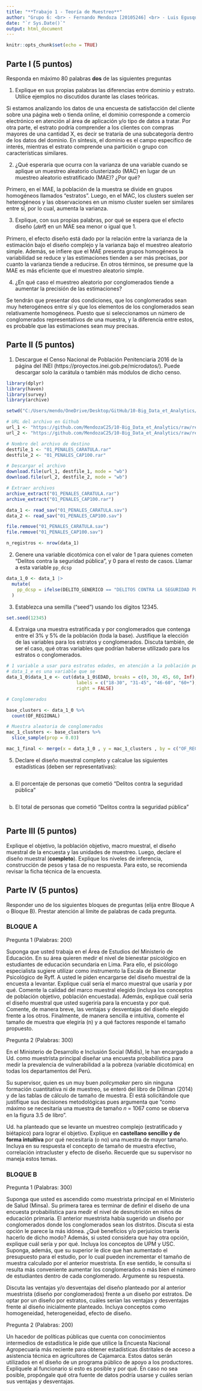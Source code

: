 ```yaml
---
title: "**Trabajo 1 - Teoría de Muestreo**"
author: "Grupo 6: <br> - Fernando Mendoza [20105246] <br> - Luis Egusquiza [20193469] <br> - Pamela Salazar [20181281]  <br> - Julian Zavala [F1032805]"
date: "`r Sys.Date()`"
output: html_document
---
```


```r
knitr::opts_chunk$set(echo = TRUE)
```

## **Parte I (5 puntos)**

Responda en máximo 80 palabras **dos** de las siguientes preguntas

1. Explique en sus propias palabras las diferencias entre dominio y estrato. Utilice ejemplos no discutidos durante las clases teóricas.

Si estamos analizando los datos de una encuesta de satisfacción del cliente sobre una página web o tienda online, el dominio corresponde a comercio electrónico en atención al área de aplicación y/o tipo de datos a tratar. Por otra parte, el estrato podría comprender a los clientes con compras mayores de una cantidad X, es decir se trataría de una subcategoría dentro de los datos del dominio.
En síntesis, el dominio es el campo específico de interés, mientras el estrato comprende una partición o grupo con características similares.


2. ¿Qué esperaría que ocurra con la varianza de una variable cuando se aplique un muestreo aleatorio clusterizado (MAC) en lugar de un muestreo aleatorio estratificado (MAE)? ¿Por qué?

Primero, en el MAE, la población de la muestra se divide en grupos homogéneos llamados "estratos".
Luego, en el MAC, los clusters suelen ser heterogéneos y las observaciones en un mismo cluster suelen ser similares entre sí, por lo cual, aumenta la varianza.

3. Explique, con sus propias palabras, por qué se espera que el efecto diseño (*𝑑𝑒𝑓𝑓*) en un MAE sea menor o igual que 1.

Primero, el efecto diseño está dado por la relación entre la varianza de la estimación bajo el diseño complejo y la varianza bajo el muestreo aleatorio simple. Además, se infiere que el MAE presenta grupos homogéneos la variabilidad se reduce y las estimaciones tienden a ser más precisas, por cuanto la varianza tiende a reducirse. En otros términos, se presume que la MAE es más eficiente que el muestreo aleatorio simple.

4. ¿En qué caso el muestreo aleatorio por conglomerados tiende a aumentar la precisión de las estimaciones?

Se tendrán que presentar dos condiciones, que los conglomerados sean muy heterogéneos entre sí y que los elementos de los conglomerados sean relativamente homogéneos. Puesto que si seleccionamos un número de conglomerados representativos de una muestra, y la diferencia entre estos, es probable que las estimaciones sean muy precisas.

## **Parte II (5 puntos)**

1. Descargue el Censo Nacional de Población Penitenciaria 2016 de la página del INEI (https://proyectos.inei.gob.pe/microdatos/). Puede descargar solo la carátula o también más módulos de dicho censo.

```r
library(dplyr)
library(haven)
library(survey)
library(archive)

setwd("C:/Users/mendo/OneDrive/Desktop/GitHub/10-Big_Data_et_Analytics/PC_2")

# URL del archivo en Github
url_1 <- "https://github.com/MendozaC25/10-Big_Data_et_Analytics/raw/refs/heads/main/PC_2/01_PENALES_CARATULA.rar"
url_2 <- "https://github.com/MendozaC25/10-Big_Data_et_Analytics/raw/refs/heads/main/PC_2/01_PENALES_CAP100.rar"

# Nombre del archivo de destino
destfile_1 <- "01_PENALES_CARATULA.rar"
destfile_2 <- "01_PENALES_CAP100.rar"

# Descargar el archivo
download.file(url_1, destfile_1, mode = "wb")
download.file(url_2, destfile_2, mode = "wb")

# Extraer archivos
archive_extract("01_PENALES_CARATULA.rar")
archive_extract("01_PENALES_CAP100.rar")

data_1 <- read_sav("01_PENALES_CARATULA.sav")
data_2 <- read_sav("01_PENALES_CAP100.sav")

file.remove("01_PENALES_CARATULA.sav")
file.remove("01_PENALES_CAP100.sav")

n_registros <- nrow(data_1)

```

2. Genere una variable dicotómica con el valor de 1 para quienes cometen “Delitos contra la seguridad pública”, y 0 para el resto de casos. Llamar a esta variable `pp_dcsp`

```r
data_1_0 <- data_1 |>
  mutate(
    pp_dcsp = ifelse(DELITO_GENERICO == "DELITOS CONTRA LA SEGURIDAD PUBLICA", 1, 0)
  )

```

3. Establezca una semilla (“seed”) usando los dígitos 12345.

```r
set.seed(12345)

```

4. Extraiga una muestra estratificada y por conglomerados que contenga entre el 3% y 5% de la población (toda la base). Justifique la elección de las variables para los estratos y conglomerados. Discuta también, de ser el caso, qué otras variables que podrían haberse utilizado para los estratos o conglomerados.

```r
# 1 variable a usar para estratos edades, en atención a la población penitenciaria
# data_1_e es una variable que se 
data_1_0$data_1_e <- cut(data_1_0$EDAD, breaks = c(0, 30, 45, 60, Inf), 
                          labels = c("18-30", "31-45", "46-60", "60+"), 
                          right = FALSE)

# Conglomerados

base_clusters <- data_1_0 %>%
  count(OF_REGIONAL)

# Muestra aleatoria de conglomerados
mac_1_clusters <- base_clusters %>%
  slice_sample(prop = 0.03)

mac_1_final <- merge(x = data_1_0 , y = mac_1_clusters , by = c("OF_REGIONAL"))

```

5. Declare el diseño muestral completo y calcalue las siguientes estadísticas (deben ser representativas):

```r

```

  a. El porcentaje de personas que cometió “Delitos contra la seguridad pública”

```r

```

  b. El total de personas que cometió “Delitos contra la seguridad pública”
  
```r

```
  
## **Parte III (5 puntos)**

Explique el objetivo, la población objetivo, macro muestral, el diseño muestral de la encuesta y las unidades de muestreo. Luego, declare el diseño muestral (**completo**). Explique los niveles de inferencia, construcción de pesos y tasa de no respuesta. Para esto, se recomienda revisar la ficha técnica de la encuesta.

## **Parte IV (5 puntos)**

Responder uno de los siguientes bloques de preguntas (elija entre Bloque A o Bloque B). Prestar atención al límite de palabras de cada pregunta.

### **BLOQUE A**

Pregunta 1 (Palabras: 200)

Suponga que usted trabaja en el Área de Estudios del Ministerio de Educación. En su área quieren medir el nivel de bienestar psicológico en estudiantes de educación secundaria en Lima. Para ello, el psicólogo especialista sugiere utilizar como instrumento la Escala de Bienestar Psicológico de Ryff. A usted le piden encargarse del diseño muestral de la encuesta a levantar. Explique cuál sería el marco muestral que usaría y por qué. Comente la calidad del marco muestral elegido (incluya los conceptos de población objetivo, población encuestada). Además, explique cuál sería el diseño muestral que usted sugeriría para la encuesta y por qué. Comente, de manera breve, las ventajas y desventajas del diseño elegido frente a los otros. Finalmente, de manera sencilla e intuitiva, comente el tamaño de muestra que elegiría (n) y a qué factores responde el tamaño propuesto.

Pregunta 2 (Palabras: 300)

En el Ministerio de Desarrollo e Inclusión Social (Midis), le han encargado a Ud. como muestrista principal diseñar una encuesta probabilística para medir la prevalencia de vulnerabilidad a la pobreza (variable dicotómica) en todas los departamentos del Perú.

Su supervisor, quien es un muy buen *policymaker* pero sin ninguna formación cuantitativa ni de muestreo, se enteró del libro de Dillman (2014) y de las tablas de cálculo de tamaño de muestra. Él está solicitándole que justifique sus decisiones metodológicas pues argumenta que “como máximo se necesitaría una muestra de tamaño 𝑛 = 1067 como se observa en la figura 3.5 de libro”.

Ud. ha planteado que se levante un muestreo complejo (estratificado y biétapico) para lograr el objetivo. Explique en **castellano sencillo y de forma intuitiva** por qué necesitaría (o no) una muestra de mayor tamaño. Incluya en su respuesta el concepto de tamaño de muestra efectivo, correlación intracluster y efecto de diseño. Recuerde que su supervisor no maneja estos temas.

### **BLOQUE B**

Pregunta 1 (Palabras: 300)

Suponga que usted es ascendido como muestrista principal en el Ministerio de Salud (Minsa). Su primera tarea es terminar de definir el diseño de una encuesta probabilística para medir el nivel de desnutrición en niños de educación primaria. El anterior muestrista había sugerido un diseño por conglomerados donde los conglomerados sean los distritos.
Discuta si esta opción le parece la más idónea. ¿Qué beneficios y/o perjuicios traería hacerlo de dicho modo? Además, si usted considera que hay otra opción, explique cuál sería y por qué. Incluya los conceptos de UPM y USC.
Suponga, además, que su superior le dice que han aumentado el presupuesto para el estudio, por lo cual pueden incrementar el tamaño de muestra calculado por el anterior muestrista. En ese sentido, le consulta si resulta más conveniente aumentar los conglomerados o más bien el número de estudiantes dentro de cada conglomerado.
Argumente su respuesta.

Discuta las ventajas y/o desventajas del diseño planteado por al anterior muestrista (diseño por conglomerados) frente a un diseño por estratos. De optar por un diseño por estratos, cuáles serían las ventajas y desventajas frente al diseño inicialmente planteado. Incluya conceptos como homogeneidad, heterogeneidad, efecto de diseño.

Pregunta 2 (Palabras: 200)

Un hacedor de políticas públicas que cuenta con conocimientos intermedios de estadística le pide que utilice la Encuesta Nacional Agropecuaria más reciente para obtener estadísticas distritales de acceso a asistencia técnica en agricultores de Cajamarca. Estos datos serán utilizados en el diseño de un programa público de apoyo a los productores.
Explíquele al funcionario si esto es posible y por qué. En caso no sea posible, propóngale qué otra fuente de datos podría usarse y cuáles serían sus ventajas y desventajas.